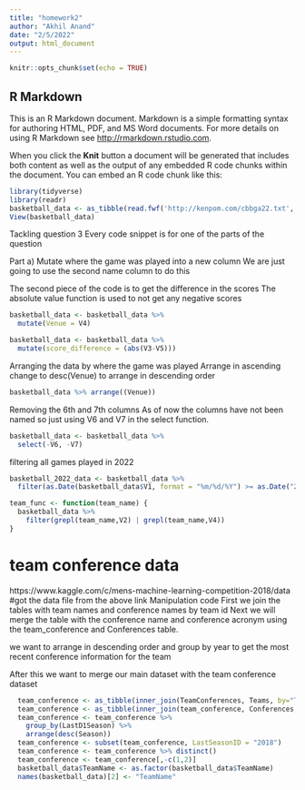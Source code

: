 ```yaml
---
title: "homework2"
author: "Akhil Anand"
date: "2/5/2022"
output: html_document
---
```


```r
knitr::opts_chunk$set(echo = TRUE)
```

## R Markdown

This is an R Markdown document. Markdown is a simple formatting syntax for authoring HTML, PDF, and MS Word documents. For more details on using R Markdown see <http://rmarkdown.rstudio.com>.

When you click the **Knit** button a document will be generated that includes both content as well as the output of any embedded R code chunks within the document. You can embed an R code chunk like this:

```r
library(tidyverse)
library(readr)
basketball_data <- as_tibble(read.fwf('http://kenpom.com/cbbga22.txt', widths=c(11,24,3,23,4,4,21)))
View(basketball_data)
```

Tackling question 3 
Every code snippet is for one of the parts of the question

Part a)
Mutate where the game was played into a new column
We are just going to use the second name column to do this

The second piece of the code is to get the difference in the scores
The absolute value function is used to not get any negative scores

```r
basketball_data <- basketball_data %>%
  mutate(Venue = V4)

basketball_data <- basketball_data %>% 
  mutate(score_difference = (abs(V3-V5)))
```

Arranging the data by where the game was played
Arrange in ascending 
change to desc(Venue) to arrange in descending order

```r
basketball_data %>% arrange((Venue))

```

Removing the 6th and 7th columns
As of now the columns have not been named so just using V6 and V7 
in the select function.

```r
basketball_data <- basketball_data %>% 
  select(-V6, -V7)

```


filtering all games played in 2022


```r
basketball_2022_data <- basketball_data %>% 
  filter(as.Date(basketball_data$V1, format = "%m/%d/%Y") >= as.Date("2022/01/01"))

team_func <- function(team_name) {
  basketball_data %>% 
    filter(grepl(team_name,V2) | grepl(team_name,V4))
}
```


# team conference data
https://www.kaggle.com/c/mens-machine-learning-competition-2018/data
#got the data file from the above link
Manipulation code
First we join the tables with team names and conference names by team id
Next we will merge the table with the conference name and conference acronym using the
team_conference and Conferences table.

we want to arrange in descending order and group by year to get the most recent conference 
information for the team 

After this we want to merge our main dataset with the team conference dataset

```r
  team_conference <- as_tibble(inner_join(TeamConferences, Teams, by="TeamID"))
  team_conference <- as_tibble(inner_join(team_conference, Conferences, by = "ConfAbbrev"))
  team_conference <- team_conference %>% 
    group_by(LastD1Season) %>%
    arrange(desc(Season))
  team_conference <- subset(team_conference, LastSeasonID = "2018")
  team_conference <- team_conference %>% distinct()
  team_conference <- team_conference[,-c(1,2)]
  basketball_data$TeamName <- as.factor(basketball_data$TeamName)
  names(basketball_data)[2] <- "TeamName"
```




